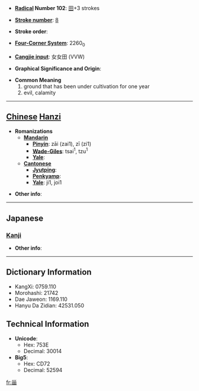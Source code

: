 * '''[[Wiktionary:Chinese radical index| Radical]] Number 102''': [[Wiktionary:Chinese radical index 田|田]]+3 strokes

* '''[[Wiktionary:Chinese total strokes index|Stroke number]]''': [[Wiktionary:Chinese total strokes index 8|8]]

* '''Stroke order''': 

* '''[[Wiktionary:Chinese four corner index|Four-Corner System]]''': 2260<sub>0</sub>

* '''[[Wiktionary:Chinese Cangjie index|Cangjie input]]''': 女女田 (VVW)

* '''Graphical Significance and Origin''': 

* '''Common Meaning'''
*#ground that has been under cultivation for one year
*# evil, calamity


----

== [[Chinese]] [[Hanzi]] ==

* '''Romanizations'''
** '''[[Mandarin]]'''
*** '''[[Pinyin]]''': zāi (zai1), zī (zi1)
*** '''[[Wade-Giles]]''': tsai<sup>1</sup>, tzu<sup>1</sup>
*** '''[[Yale]]''': 
** '''[[Cantonese]]'''
*** '''[[Jyutping]]''':
*** '''[[Penkyamp]]''': 
*** '''[[Yale]]''': ji1, joi1

* '''Other info''': 

----

==Japanese==
===[[Kanji]]===
{{kanji|on readings=[[し]] (shi)
|kun readings=[[かめ]] (kame)
}}

* '''Other info''':  

----

== Dictionary Information ==

* KangXi: 0759.110
* Morohashi: 21742
* Dae Jaweon: 1169.110
* Hanyu Da Zidian: 42531.050

== Technical Information ==

* '''Unicode''':
** Hex: 753E
** Decimal: 30014
* '''Big5''':
** Hex: CD72
** Decimal: 52594

[[fr:甾]]